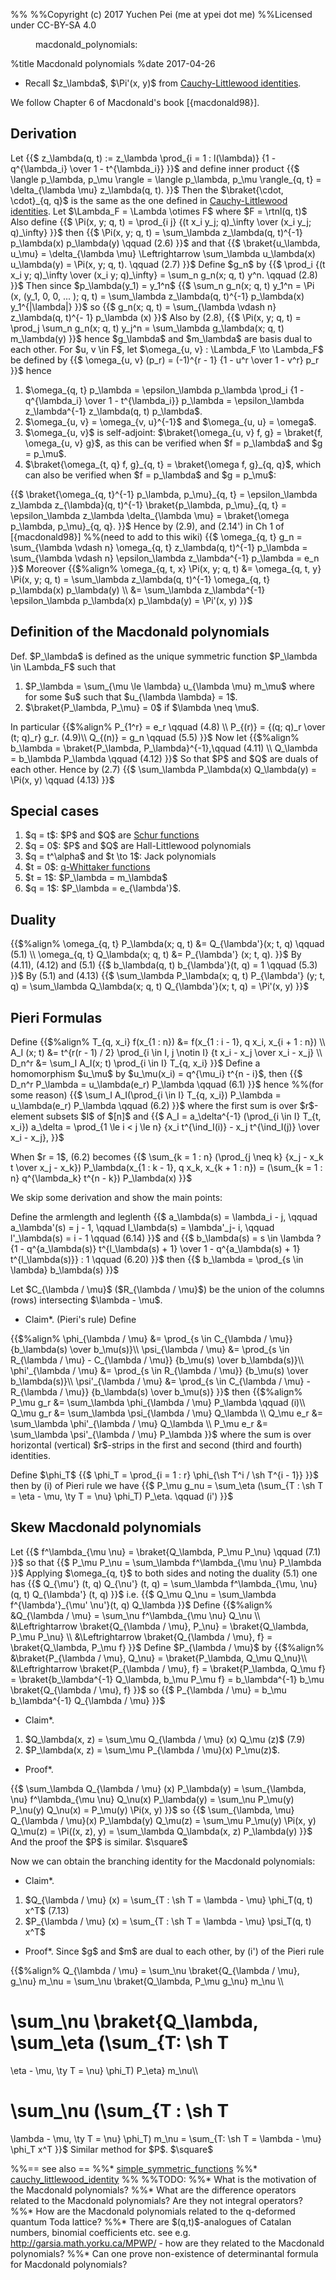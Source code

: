 %%<!-- -*- mode: text; -*- -->
%%Copyright (c) 2017 Yuchen Pei (me at ypei dot me)
%%Licensed under CC-BY-SA 4.0
:macdonald_polynomials:

%title Macdonald polynomials
%date 2017-04-26

* Recall $z_\lambda$, $\Pi'(x, y)$ from [[cauchy_littlewood_identity|Cauchy-Littlewood identities]].

We follow Chapter 6 of Macdonald's book [{macdonald98}].
== Derivation ==
Let
{{$
z_\lambda(q, t) := z_\lambda \prod_{i = 1 : l(\lambda)} {1 - q^{\lambda_i} \over 1 - t^{\lambda_i}}
}}$
and define inner product
{{$
\langle p_\lambda, p_\mu \rangle = \langle p_\lambda, p_\mu \rangle_{q, t} = \delta_{\lambda \mu} z_\lambda(q, t).
}}$
Then the $\braket{\cdot, \cdot}_{q, q}$ is the same as the one defined in [[cauchy_littlewood_identity|Cauchy-Littlewood identities]].
Let $\Lambda_F = \Lambda \otimes F$ where $F = \rtnl(q, t)$
Also define
{{$
\Pi(x, y; q, t) = \prod_{i j} {(t x_i y_j; q)_\infty \over (x_i y_j; q)_\infty}
}}$
then
{{$
\Pi(x, y; q, t) = \sum_\lambda z_\lambda(q, t)^{-1} p_\lambda(x) p_\lambda(y) \qquad (2.6)
}}$
and that
{{$
\braket{u_\lambda, u_\mu} = \delta_{\lambda \mu} \Leftrightarrow \sum_\lambda u_\lambda(x) u_\lambda(y) = \Pi(x, y; q, t). \qquad (2.7)
}}$
Define $g_n$ by
{{$
\prod_i {(t x_i y; q)_\infty \over (x_i y; q)_\infty} = \sum_n g_n(x; q, t) y^n. \qquad (2.8)
}}$
Then since $p_\lambda(y_1) = y_1^n$
{{$
\sum_n g_n(x; q, t) y_1^n = \Pi (x, (y_1, 0, 0, ... ); q, t) = \sum_\lambda z_\lambda(q, t)^{-1} p_\lambda(x) y_1^{|\lambda|}
}}$
so
{{$
g_n(x; q, t) = \sum_{\lambda \vdash n} z_\lambda(q, t)^{- 1} p_\lambda (x)
}}$
Also by (2.8),
{{$
\Pi(x, y; q, t) = \prod_j \sum_n g_n(x; q, t) y_j^n = \sum_\lambda g_\lambda(x; q, t) m_\lambda(y)
}}$
hence $g_\lambda$ and $m_\lambda$ are basis dual to each other.
For $u, v \in F$, let $\omega_{u, v} : \Lambda_F \to \Lambda_F$ be defined by
{{$
\omega_{u, v} (p_r) = (-1)^{r - 1} {1 - u^r \over 1 - v^r} p_r
}}$
hence
# $\omega_{q, t} p_\lambda = \epsilon_\lambda p_\lambda \prod_i {1 - q^{\lambda_i} \over 1 - t^{\lambda_i}} p_\lambda = \epsilon_\lambda z_\lambda^{-1} z_\lambda(q, t) p_\lambda$.
# $\omega_{u, v} = \omega_{v, u}^{-1}$ and $\omega_{u, u} = \omega$.
# $\omega_{u, v}$ is self-adjoint: $\braket{\omega_{u, v} f, g} = \braket{f, \omega_{u, v} g}$, as this can be verified when $f = p_\lambda$ and $g = p_\mu$.
# $\braket{\omega_{t, q} f, g}_{q, t} = \braket{\omega f, g}_{q, q}$, which can also be verified when $f = p_\lambda$ and $g = p_\mu$:
{{$
\braket{\omega_{q, t}^{-1} p_\lambda, p_\mu}_{q, t} = \epsilon_\lambda z_\lambda z_{\lambda}(q, t)^{-1} \braket{p_\lambda, p_\mu}_{q, t} = \epsilon_\lambda z_\lambda \delta_{\lambda \mu} = \braket{\omega p_\lambda, p_\mu}_{q, q}.
}}$
Hence by (2.9), and (2.14') in Ch 1 of [{macdonald98}] 
%%(need to add to this wiki)
{{$
\omega_{q, t} g_n = \sum_{\lambda \vdash n} \omega_{q, t} z_\lambda(q, t)^{-1} p_\lambda = \sum_{\lambda \vdash n} \epsilon_\lambda z_\lambda^{-1} p_\lambda = e_n
}}$
Moreover
{{$%align%
\omega_{q, t, x} \Pi(x, y; q, t) &= \omega_{q, t, y} \Pi(x, y; q, t) = \sum_\lambda z_\lambda(q, t)^{-1} \omega_{q, t} p_\lambda(x) p_\lambda(y) \\
&= \sum_\lambda z_\lambda^{-1} \epsilon_\lambda p_\lambda(x) p_\lambda(y) = \Pi'(x, y)
}}$
== Definition of the Macdonald polynomials ==
Def. $P_\lambda$ is defined as the unique symmetric function $P_\lambda \in \Lambda_F$ such that
# $P_\lambda = \sum_{\mu \le \lambda} u_{\lambda \mu} m_\mu$ where for some $u$ such that $u_{\lambda \lambda} = 1$.
# $\braket{P_\lambda, P_\mu} = 0$ if $\lambda \neq \mu$.
In particular
{{$%align%
P_{1^r} = e_r \qquad (4.8) \\
P_{(r)} = {(q; q)_r \over (t; q)_r} g_r. (4.9)\\
Q_{(n)} = g_n \qquad (5.5)
}}$
Now let
{{$%align%
b_\lambda = \braket{P_\lambda, P_\lambda}^{-1},\qquad (4.11) \\
Q_\lambda = b_\lambda P_\lambda \qquad (4.12)
}}$
So that $P$ and $Q$ are duals of each other. Hence by (2.7)
{{$
\sum_\lambda P_\lambda(x) Q_\lambda(y) = \Pi(x, y) \qquad (4.13)
}}$

== Special cases ==
# $q = t$: $P$ and $Q$ are [[schur_function|Schur functions]]
# $q = 0$: $P$ and $Q$ are Hall-Littlewood polynomials
# $q = t^\alpha$ and $t \to 1$: Jack polynomials
# $t = 0$: [[q_whittaker_functions|q-Whittaker functions]]
# $t = 1$: $P_\lambda = m_\lambda$
# $q = 1$: $P_\lambda = e_{\lambda'}$.

== Duality ==
{{$%align%
\omega_{q, t} P_\lambda(x; q, t) &= Q_{\lambda'}(x; t, q) \qquad (5.1) \\
\omega_{q, t} Q_\lambda(x; q, t) &= P_{\lambda'} (x; t, q).
}}$
By (4.11), (4.12) and (5.1)
{{$
b_\lambda(q, t) b_{\lambda'}(t, q) = 1 \qquad (5.3)
}}$
By (5.1) and (4.13)
{{$
\sum_\lambda P_\lambda(x; q, t) P_{\lambda'} (y; t, q) = \sum_\lambda Q_\lambda(x; q, t) Q_{\lambda'}(x; t, q) = \Pi'(x, y)
}}$
== Pieri Formulas ==
Define 
{{$%align%
T_{q, x_i} f(x_{1 : n}) &= f(x_{1 : i - 1}, q x_i, x_{i + 1 : n}) \\
A_I (x; t) &= t^{r(r - 1) / 2} \prod_{i \in I, j \notin I} {t x_i - x_j \over x_i - x_j} \\
D_n^r &= \sum_I A_I(x; t) \prod_{i \in I} T_{q, x_i}
}}$
Define a homomorphism $u_\mu$ by $u_\mu(x_i) = q^{\mu_i} t^{n - i}$, then
{{$
D_n^r P_\lambda = u_\lambda(e_r) P_\lambda \qquad (6.1)
}}$
hence 
%%(for some reason)
{{$
\sum_I A_I(\prod_{i \in I} T_{q, x_i}) P_\lambda = u_\lambda(e_r) P_\lambda \qquad (6.2)
}}$
where the first sum is over $r$-element subsets $I$ of $[n]$ and
{{$
A_I = a_\delta^{-1} (\prod_{i \in I} T_{t, x_i}) a_\delta = \prod_{1 \le i < j \le n} {x_i t^{\ind_I(i)} - x_j t^{\ind_I(j)} \over x_i - x_j},
}}$

When $r = 1$, (6.2) becomes
{{$
\sum_{k = 1 : n} (\prod_{j \neq k} {x_j - x_k t \over x_j - x_k}) P_\lambda(x_{1 : k - 1}, q x_k, x_{k + 1 : n}) = (\sum_{k = 1 : n} q^{\lambda_k} t^{n - k}) P_\lambda(x)
}}$

We skip some derivation and show the main points:

Define the armlength and leglenth
{{$
a_\lambda(s) = \lambda_i - j, \qquad a_\lambda'(s) = j - 1, \qquad l_\lambda(s) = \lambda'_j- i, \qquad l'_\lambda(s) = i - 1 \qquad (6.14)
}}$
and
{{$
b_\lambda(s) = s \in \lambda ? {1 - q^{a_\lambda(s)} t^{l_\lambda(s) + 1} \over 1 - q^{a_\lambda(s) + 1} t^{l_\lambda(s)}} : 1 \qquad (6.20)
}}$
then
{{$
b_\lambda = \prod_{s \in \lambda} b_\lambda(s)
}}$

Let $C_{\lambda / \mu}$ ($R_{\lambda / \mu}$) be the union of the columns (rows) intersecting $\lambda - \mu$.

*Claim*. (Pieri's rule) Define
{{$%align%
\phi_{\lambda / \mu} &= \prod_{s \in C_{\lambda / \mu}} {b_\lambda(s) \over b_\mu(s)}\\
\psi_{\lambda / \mu} &= \prod_{s \in R_{\lambda / \mu} - C_{\lambda / \mu}} {b_\mu(s) \over b_\lambda(s)}\\
\phi'_{\lambda / \mu} &= \prod_{s \in R_{\lambda / \mu}} {b_\mu(s) \over b_\lambda(s)}\\
\psi'_{\lambda / \mu} &= \prod_{s \in C_{\lambda / \mu} - R_{\lambda / \mu}} {b_\lambda(s) \over b_\mu(s)}
}}$
then
{{$%align%
P_\mu g_r &= \sum_\lambda \phi_{\lambda / \mu} P_\lambda \qquad (i)\\
Q_\mu g_r &= \sum_\lambda \psi_{\lambda / \mu} Q_\lambda \\
Q_\mu e_r &= \sum_\lambda \phi'_{\lambda / \mu} Q_\lambda \\
P_\mu e_r &= \sum_\lambda \psi'_{\lambda / \mu} P_\lambda
}}$
where the sum is over horizontal (vertical) $r$-strips in the first and second (third and fourth) identities.

Define $\phi_T$
{{$
\phi_T = \prod_{i = 1 : r} \phi_{\sh T^i / \sh T^{i - 1}} 
}}$
then by (i) of Pieri rule we have
{{$
P_\mu g_nu = \sum_\eta (\sum_{T : \sh T = \eta - \mu, \ty T = \nu} \phi_T) P_\eta. \qquad (i')
}}$
== Skew Macdonald polynomials ==
Let
{{$
f^\lambda_{\mu \nu} = \braket{Q_\lambda, P_\mu P_\nu} \qquad (7.1)
}}$
so that
{{$
P_\mu P_\nu = \sum_\lambda f^\lambda_{\mu \nu} P_\lambda
}}$
Applying $\omega_{q, t}$ to both sides and noting the duality (5.1) one has
{{$
Q_{\mu'} (t, q) Q_{\nu'} (t, q) = \sum_\lambda f^\lambda_{\mu, \nu}(q, t) Q_{\lambda'} (t, q)
}}$
i.e.
{{$
Q_\mu Q_\nu = \sum_\lambda f^{\lambda'}_{\mu' \nu'}(t, q) Q_\lambda
}}$
Define
{{$%align%
&Q_{\lambda / \mu} = \sum_\nu f^\lambda_{\mu \nu} Q_\nu \\
&\Leftrightarrow \braket{Q_{\lambda / \mu}, P_\nu} = \braket{Q_\lambda, P_\mu P_\nu} \\
&\Leftrightarrow \braket{Q_{\lambda / \mu}, f} = \braket{Q_\lambda, P_\mu f}
}}$
Define $P_{\lambda / \mu}$ by
{{$%align%
&\braket{P_{\lambda / \mu}, Q_\nu} = \braket{P_\lambda, Q_\mu Q_\nu}\\
&\Leftrightarrow \braket{P_{\lambda / \mu}, f} = \braket{P_\lambda, Q_\mu f} = \braket{b_\lambda^{-1} Q_\lambda, b_\mu P_\mu f} = b_\lambda^{-1} b_\mu \braket{Q_{\lambda / \mu}, f}
}}$
so
{{$
P_{\lambda / \mu} = b_\mu b_\lambda^{-1} Q_{\lambda / \mu}
}}$
*Claim*.
# $Q_\lambda(x, z) = \sum_\mu Q_{\lambda / \mu} (x) Q_\mu (z)$  (7.9)
# $P_\lambda(x, z) = \sum_\mu P_{\lambda / \mu}(x) P_\mu(z)$.

*Proof*.
{{$
\sum_\lambda Q_{\lambda / \mu} (x) P_\lambda(y) = \sum_{\lambda, \nu} f^\lambda_{\mu \nu} Q_\nu(x) P_\lambda(y) = \sum_\nu P_\mu(y) P_\nu(y) Q_\nu(x) = P_\mu(y) \Pi(x, y)
}}$
so
{{$
\sum_{\lambda, \mu} Q_{\lambda / \mu}(x) P_\lambda(y) Q_\mu(z) = \sum_\mu P_\mu(y) \Pi(x, y) Q_\mu(z) = \Pi((x, z), y) = \sum_\lambda Q_\lambda(x, z) P_\lambda(y)
}}$
And the proof the $P$ is similar.  
$\square$

Now we can obtain the branching identity for the Macdonald polynomials:

*Claim*.
# $Q_{\lambda / \mu} (x) = \sum_{T : \sh T = \lambda - \mu} \phi_T(q, t) x^T$ (7.13)
# $P_{\lambda / \mu} (x) = \sum_{T : \sh T = \lambda - \mu} \psi_T(q, t) x^T$
*Proof*. Since $g$ and $m$ are dual to each other, by (i') of the Pieri rule 
{{$%align%
Q_{\lambda / \mu} = \sum_\nu \braket{Q_{\lambda / \mu}, g_\nu} m_\nu  = \sum_\nu \braket{Q_\lambda, P_\mu g_\nu} m_\nu \\
= \sum_\nu \braket{Q_\lambda, \sum_\eta (\sum_{T: \sh T = \eta - \mu, \ty T = \nu} \phi_T) P_\eta} m_\nu\\
= \sum_\nu (\sum_{T : \sh T = \lambda - \mu, \ty T = \nu} \phi_T) m_\nu = \sum_{T: \sh T = \lambda - \mu} \phi_T x^T
}}$
Similar method for $P$. $\square$

%%== see also ==
%%* [[simple_symmetric_functions]]
%%* [[cauchy_littlewood_identity]]
%%
%%TODO:
%%* What is the motivation of the Macdonald polynomials?
%%* What are the difference operators related to the Macdonald polynomials? Are they not integral operators?
%%* How are the Macdonald polynomials related to the q-deformed quantum Toda lattice?
%%* There are $(q,t)$-analogues of Catalan numbers, binomial coefficients etc. see e.g. http://garsia.math.yorku.ca/MPWP/ - how are they related to the Macdonald polynomials?
%%* Can one prove non-existence of determinantal formula for Macdonald polynomials?
